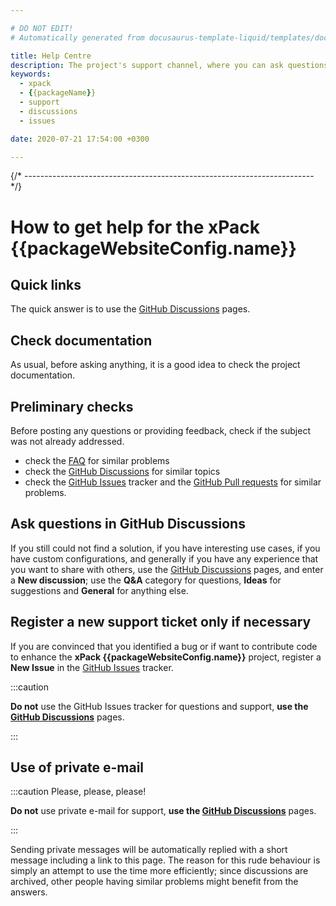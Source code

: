 ```yaml
---

# DO NOT EDIT!
# Automatically generated from docusaurus-template-liquid/templates/docusaurus.

title: Help Centre
description: The project's support channel, where you can ask questions, start discussions, and report issues.
keywords:
  - xpack
  - {{packageName}}
  - support
  - discussions
  - issues

date: 2020-07-21 17:54:00 +0300

---
```


{/* ------------------------------------------------------------------------ */}

# How to get help for the xPack {{packageWebsiteConfig.name}}

## Quick links

The quick answer is to use the
[GitHub Discussions](https://github.com/{{githubProjectOrganization}}/{{githubProjectName}}/discussions) pages.

## Check documentation

As usual, before asking anything, it is a good idea to check the project
documentation.

## Preliminary checks

Before posting any questions or providing feedback,
check if the subject was not already addressed.

- check the [FAQ](/docs/faq/)
for similar problems
- check the [GitHub Discussions](https://github.com/{{githubProjectOrganization}}/{{githubProjectName}}/discussions) for
similar topics
- check the
[GitHub Issues](https://github.com/{{githubProjectOrganization}}/{{githubProjectName}}/issues)
tracker and the
[GitHub Pull requests](https://github.com/{{githubProjectOrganization}}/{{githubProjectName}}/pulls)
for similar problems.

## Ask questions in GitHub Discussions

If you still could not find a solution, if you have interesting use
cases, if you have custom configurations, and generally if you have
any experience that you want to share with others, use the
[GitHub Discussions](https://github.com/{{githubProjectOrganization}}/{{githubProjectName}}/discussions) pages,
and enter a **New discussion**; use the **Q&A** category for questions, **Ideas** for suggestions and **General** for anything else.

## Register a new support ticket only if necessary

If you are convinced that you identified a bug
or if want to contribute code to enhance the
**xPack {{packageWebsiteConfig.name}}**
project, register a **New Issue** in the
[GitHub Issues](https://github.com/{{githubProjectOrganization}}/{{githubProjectName}}/issues)
tracker.

:::caution

**Do not** use the GitHub Issues tracker
for questions and support, **use the
[GitHub Discussions](https://github.com/{{githubProjectOrganization}}/{{githubProjectName}}/discussions)** pages.

:::

## Use of private e-mail

:::caution Please, please, please!

**Do not** use
private e-mail for support, **use the
[GitHub Discussions](https://github.com/{{githubProjectOrganization}}/{{githubProjectName}}/discussions)** pages.

:::

Sending private messages will be automatically replied with
a short message including a link to this page.
The reason for this rude behaviour is simply an attempt to use
the time more efficiently; since discussions are archived, other people
having similar problems might benefit from the answers.

